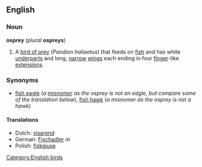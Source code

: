 ==English==
===Noun===
'''osprey''' (''plural'' '''ospreys''')

#A [[bird of prey]] (''Pandion haliaetus'') that feeds on [[fish]] and has white [[underparts]] and long, [[narrow]] [[wing]]s each ending in four [[finger]]-like [[extension]]s.

===Synonyms===
*[[fish eagle]] (''a [[misnomer]] as the osprey is not an eagle, but compare some of the translation below''), [[fish hawk]] (''a misnomer as the osprey is not a hawk'')

====Translations====
*Dutch: [[visarend]]
*German: [[Fischadler]] ''m''
*Polish: [[fiskgjuse]]

[[Category:English birds]]